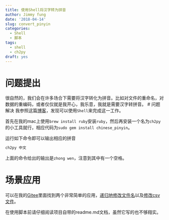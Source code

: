```yaml
---
title: 使用Shell将汉字转为拼音
author: Jimmy fung
date: '2018-04-14'
slug: convert_pinyin
categories:
  - Shell
  - 脚本
tags:
  - shell
  - ch2py
draft: yes
---
```


# 问题提出
很自然的，我们会在许多场合下需要将汉字转化为拼音。比如对文件的重命名，对数据的重编码，或者仅仅就是我开心，我乐意，我就是需要汉字转拼音。
# 问题解决
我参照这篇[博客](https://blog.csdn.net/hanchaohao2012/article/details/53678319)，发现可以使用`Shell`来完成这一工作。

首先在我的mac上使用`brew install ruby`安装`ruby`，然后再安装一个名为`ch2py`的小工具就行，相应代码为`sudo gem install chinese_pinyin`。

运行如下命令即可以输出相应的拼音
```bash
ch2py 中文
```

上面的命令给出的输出是`zhong wen`，注意到其中有一个空格。

# 场景应用
可以在我的[Gitee](https://gitee.com/jfung_org/scripts)里面找到两个非常简单的应用，[递归地修改文件名](https://gitee.com/jfung_org/scripts/blob/master/han_convert_pinyin/changeFileName.sh)以及[修改csv文件](https://gitee.com/jfung_org/scripts/blob/master/han_convert_pinyin/changeFileContent.sh)。

在使用脚本前请仔细阅读项目自带的readme.md文档，虽然它写的也不够翔实。